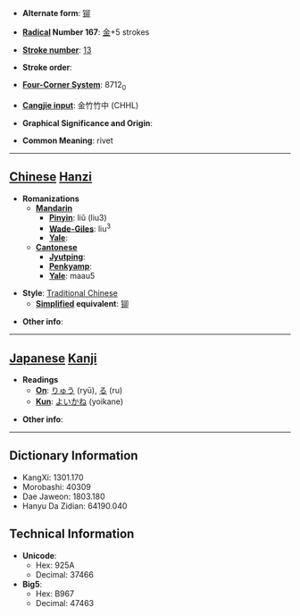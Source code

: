 * '''Alternate form''': [[铆]]

* '''[[Wiktionary:Chinese radical index| Radical]] Number 167''': [[Wiktionary:Chinese radical index 金|金]]+5 strokes

* '''[[Wiktionary:Chinese total strokes index|Stroke number]]''': [[Wiktionary:Chinese total strokes index 13|13]]

* '''Stroke order''': 

* '''[[Wiktionary:Chinese four corner index|Four-Corner System]]''': 8712<sub>0</sub>

* '''[[Wiktionary:Chinese Cangjie index|Cangjie input]]''': 金竹竹中 (CHHL)

* '''Graphical Significance and Origin''': 

* '''Common Meaning''': rivet

----

== [[Chinese]] [[Hanzi]] ==

* '''Romanizations'''
** '''[[Mandarin]]'''
*** '''[[Pinyin]]''': liǔ (liu3)
*** '''[[Wade-Giles]]''': liu<sup>3</sup>
*** '''[[Yale]]''': 
** '''[[Cantonese]]'''
*** '''[[Jyutping]]''':
*** '''[[Penkyamp]]''': 
*** '''[[Yale]]''': maau5

* '''Style''': [[Traditional Chinese]] 
** '''[[Simplified Chinese|Simplified]] equivalent''': [[铆]]

* '''Other info''': 

----

== [[Japanese]] [[Kanji]] ==

* '''Readings'''
** '''[[On]]''': [[りゅう]] (ryū), [[る]] (ru)
** '''[[Kun]]''': [[よいかね]] (yoikane)

* '''Other info''':  

----

== Dictionary Information ==

* KangXi: 1301.170
* Morobashi: 40309
* Dae Jaweon: 1803.180
* Hanyu Da Zidian: 64190.040

== Technical Information ==

* '''Unicode''':
** Hex: 925A
** Decimal: 37466
* '''Big5''':
** Hex: B967
** Decimal: 47463